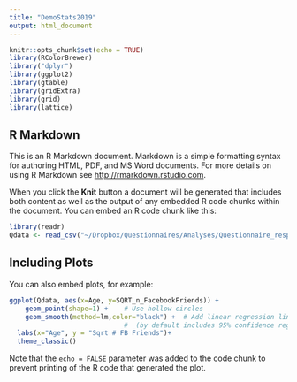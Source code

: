 ```yaml
---
title: "DemoStats2019"
output: html_document
---
```


```r
knitr::opts_chunk$set(echo = TRUE)
library(RColorBrewer)
library("dplyr")
library(ggplot2)
library(gtable)
library(gridExtra)
library(grid)
library(lattice)
```

## R Markdown

This is an R Markdown document. Markdown is a simple formatting syntax for authoring HTML, PDF, and MS Word documents. For more details on using R Markdown see <http://rmarkdown.rstudio.com>.

When you click the **Knit** button a document will be generated that includes both content as well as the output of any embedded R code chunks within the document. You can embed an R code chunk like this:

```r
library(readr)
Qdata <- read_csv("~/Dropbox/Questionnaires/Analyses/Questionnaire_responses_VBM_Batch1.csv")

```

## Including Plots

You can also embed plots, for example:

```r
ggplot(Qdata, aes(x=Age, y=SQRT_n_FacebookFriends)) +
    geom_point(shape=1) +    # Use hollow circles
    geom_smooth(method=lm,color="black") +  # Add linear regression line 
                             #  (by default includes 95% confidence region)
  labs(x="Age", y = "Sqrt # FB Friends")+
  theme_classic() 

```

Note that the `echo = FALSE` parameter was added to the code chunk to prevent printing of the R code that generated the plot.

